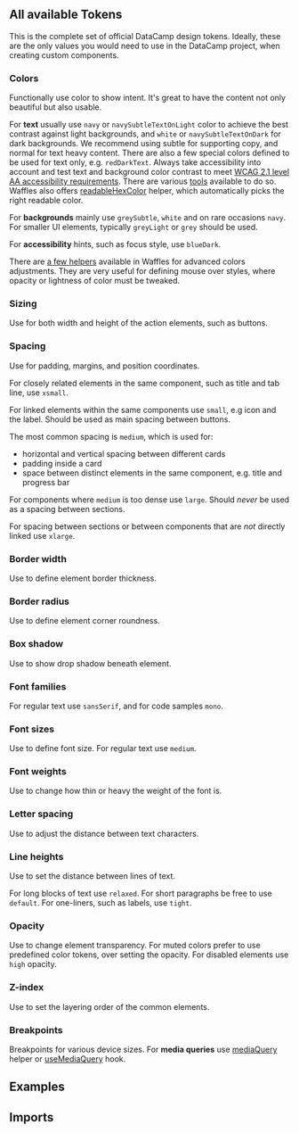 


<Layout title="Design Tokens" description="Design tokens are the smallest design system atoms. They are named entities that store visual design attributes, and are crucial to keeping designs consistent. They are used in place of hardcoded values, such as HEX color codes for color or pixel values for spacing.">

## All available Tokens

This is the complete set of official DataCamp design tokens. Ideally, these are the only values you would need to use in the DataCamp project, when creating custom components.

### Colors

Functionally use color to show intent. It's great to have the content not only beautiful but also usable.

For **text** usually use `navy` or `navySubtleTextOnLight` color to achieve the best contrast against light backgrounds, and `white` or `navySubtleTextOnDark` for dark backgrounds. We recommend using subtle for supporting copy, and normal for text heavy content. There are also a few special colors defined to be used for text only, e.g. `redDarkText`. Always take accessibility into account and test text and background color contrast to meet [WCAG 2.1 level AA accessibility requirements](https://www.w3.org/TR/WCAG21/#contrast-minimum). There are various [tools](https://contrast-grid.eightshapes.com/) available to do so. Waffles also offers [readableHexColor](/components/helpers/#readablehexcolor) helper, which automatically picks the right readable color.

For **backgrounds** mainly use `greySubtle`, `white` and on rare occasions `navy`. For smaller UI elements, typically `greyLight` or `grey` should be used.

For **accessibility** hints, such as focus style, use `blueDark`.

There are [a few helpers](/components/helpers) available in Waffles for advanced colors adjustments. They are very useful for defining mouse over styles, where opacity or lightness of color must be tweaked.

<DesignTokensTable tokensGroup="colors" />

### Sizing

Use for both width and height of the action elements, such as buttons.

<DesignTokensTable tokensGroup="sizing" />

### Spacing

Use for padding, margins, and position coordinates.

For closely related elements in the same component, such as title and tab line, use `xsmall`.

For linked elements within the same components use `small`, e.g icon and the label. Should be used as main spacing between buttons.

The most common spacing is `medium`, which is used for:

- horizontal and vertical spacing between different cards
- padding inside a card
- space between distinct elements in the same component, e.g. title and progress bar

For components where `medium` is too dense use `large`. Should _never_ be used as a spacing between sections.

For spacing between sections or between components that are _not_ directly linked use `xlarge`.

<DesignTokensTable tokensGroup="spacing" />

### Border width

Use to define element border thickness.

<DesignTokensTable tokensGroup="borderWidth" />

### Border radius

Use to define element corner roundness.

<DesignTokensTable tokensGroup="borderRadius" />

### Box shadow

Use to show drop shadow beneath element.

<DesignTokensTable tokensGroup="boxShadow" />

### Font families

For regular text use `sansSerif`, and for code samples `mono`.

<DesignTokensTable tokensGroup="fontFamilies" />

### Font sizes

Use to define font size. For regular text use `medium`.

<DesignTokensTable tokensGroup="fontSizes" />

### Font weights

Use to change how thin or heavy the weight of the font is.

<DesignTokensTable tokensGroup="fontWeights" />

### Letter spacing

Use to adjust the distance between text characters.

<DesignTokensTable tokensGroup="letterSpacing" />

### Line heights

Use to set the distance between lines of text.

For long blocks of text use `relaxed`. For short paragraphs be free to use `default`. For one-liners, such as labels, use `tight`.

<DesignTokensTable tokensGroup="lineHeights" />

### Opacity

Use to change element transparency. For muted colors prefer to use predefined color tokens, over setting the opacity. For disabled elements use `high` opacity.

<DesignTokensTable tokensGroup="opacity" />

### Z-index

Use to set the layering order of the common elements.

<DesignTokensTable tokensGroup="zIndex" />

### Breakpoints

Breakpoints for various device sizes. For **media queries** use [mediaQuery](/components/helpers/#mediaquery) helper or [useMediaQuery](/components/hooks/#usemediaquery) hook.

<DesignTokensTable tokensGroup="breakpoints" />

## Examples

<Example title="Custom Button" path="design-tokens/custom-button">
  <CustomButton />
</Example>

<Example title="Custom Card" path="design-tokens/custom-card">
  <CustomCard />
</Example>

## Imports

<Imports module={TokensExports} path="@datacamp/waffles/tokens" />

</Layout>
